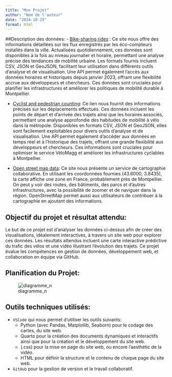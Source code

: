 ```yaml
---
title: "Mon Projet"
author: "Nom de l'auteur"
date: "2024-10-25"
format: html
---
```


##Description des données:
- [Bike-sharing rides](https://data.montpellier3m.fr/dataset/courses-des-velos-velomagg-de-montpellier-mediterranee-metropole) :
Ce site nous offre des informations détaillées sur les flux enregistrés par les éco-compteurs installés dans la ville. Actualisées quotidiennement, ces données sont disponibles à la fois au niveau journalier et horaire, permettant une analyse précise des tendances de mobilité urbaine. Les formats fournis incluent CSV, JSON et GeoJSON, facilitant leur utilisation dans différents outils d’analyse et de visualisation. Une API permet également l’accès aux données horaires et historiques depuis janvier 2023, offrant une flexibilité accrue aux développeurs et chercheurs. Ces données sont cruciales pour planifier les infrastructures et améliorer les politiques de mobilité durable à Montpellier.  

- [Cyclist and pedestrian counting](https://data.montpellier3m.fr/dataset/comptages-velo-et-pieton-issus-des-compteurs-de-velo):
Ce lien nous fournit des informations précises sur les déplacements effectués. Ces données incluent les points de départ et d’arrivée des trajets ainsi que les horaires associés, permettant une analyse approfondie des habitudes de mobilité à vélo dans la métropole. Disponibles en formats CSV, JSON et GeoJSON, elles sont facilement exploitables pour divers outils d’analyse et de visualisation. Une API permet également d’accéder aux données en temps réel et à l’historique des trajets, offrant une grande flexibilité aux développeurs et chercheurs. Ces informations sont cruciales pour optimiser le service VéloMagg et améliorer les infrastructures cyclables à Montpellier.  


- [Open street map data](https://www.openstreetmap.org/#map=11/43.6000/3.8435):
Ce site nous présente un service de cartographie collaborative. En utilisant les coordonnées fournies (43.6000, 3.8435), la carte affiche une zone en France, probablement près de Montpellier. On peut y voir des routes, des bâtiments, des parcs et d'autres infrastructures, avec la possibilité de zoomer et de naviguer dans la région. OpenStreetMap permet aussi aux utilisateurs de contribuer à la cartographie en ajoutant des informations.


## Objectif du projet et résultat attendu:
Le but de ce projet est d'analyser les données ci-dessus afin de créer des visualisations, idéalement interactives, à travers un site web pour explorer ces données. Les résultats attendus incluent une carte interactive prédictive du trafic des vélos et une vidéo illustrant l'évolution des trajets.
Ce projet évalue les compétences en gestion de données, développement web, et collaboration en équipe via GitHub.

## Planification du Projet:



![diagramme_n](https://github.com/user-attachments/assets/f37713fe-6442-4f22-a45d-e4a508b10a79)

## Outils techniques utilisés:
- `VSCode` qui nous permet d'utiliser les outils suivants:
   - Python (avec Pandas, Matplotlib, Seaborn) pour le codage des cartes, du site web.
   - Quarto pour la création des documents dynamiques et interactifs ainsi que pour la création et le développement du site web.
   - (.css) pour la mise en page du site web, ou encore l'aesthétic de la vidéo.
   - HTML pour définir la structure et le contenu de chaque page du site web.
- `GitHub` pour la gestion de version et le travail collaboratif.
